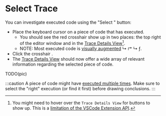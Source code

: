 # Select Trace



You can investigate executed code using the "Select <Term term="trace" />" <DarkLightImg src="crosshair_red.svg" /> button:

* Place the keyboard cursor on a piece of code that has executed.
  * You should see the red crosshair <DarkLightImg src="crosshair_red.svg" /> show up in two places: the top right of the editor window and in the [Trace Details View](./trace-detail)[^1].
  * NOTE: Most executed code is [visually augmented](#code-augmentation) <span className='color-red'> ↳ ↱ </span><span className='color-gray'>↳</span> <span className='color-orange'>ƒ</span>.
* Click the crosshair <DarkLightImg src="crosshair_red.svg" />.
* The [Trace Details View](./trace-details) should now offer a wide array of relevant information regarding the selected piece of code.


TODO(pic)

:::caution
A piece of code might have [executed multiple times](./trace-details#executions). Make sure to select the "right" execution (or find it first) before drawing conclusions.
:::

[^1]: You might need to hover over the `Trace Details View` for buttons to show up. This is a [limitation of the VSCode Extension API](https://github.com/microsoft/vscode/issues/78829).
